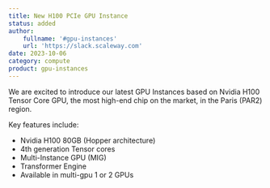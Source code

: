 ```yaml
---
title: New H100 PCIe GPU Instance
status: added
author:
    fullname: '#gpu-instances'
    url: 'https://slack.scaleway.com'
date: 2023-10-06
category: compute
product: gpu-instances
---
```


We are excited to introduce our latest GPU Instances based on Nvidia H100 Tensor Core GPU, the most high-end chip on the market, in the Paris (PAR2) region.

Key features include:
- Nvidia H100 80GB (Hopper architecture)
- 4th generation Tensor cores
- Multi-Instance GPU (MIG)
- Transformer Engine
- Available in multi-gpu 1 or 2 GPUs

